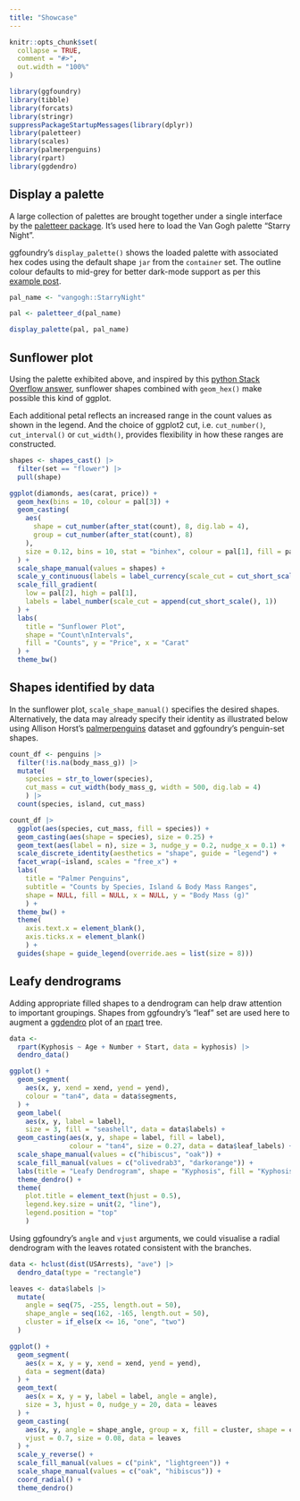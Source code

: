 ```yaml
---
title: "Showcase"
---
```


```r
knitr::opts_chunk$set(
  collapse = TRUE,
  comment = "#>",
  out.width = "100%"
)
```

```r
library(ggfoundry)
library(tibble)
library(forcats)
library(stringr)
suppressPackageStartupMessages(library(dplyr))
library(paletteer)
library(scales)
library(palmerpenguins)
library(rpart)
library(ggdendro)
```

## Display a palette

A large collection of palettes are brought together under a single interface by the [paletteer package](https://emilhvitfeldt.github.io/paletteer/). It's used here to load the Van Gogh palette "Starry Night".

ggfoundry's `display_palette()` shows the loaded palette with associated hex codes using the default shape `jar` from the `container` set. The outline colour defaults to mid-grey for better dark-mode support as per this [example post](https://www.quantumjitter.com/project/box/).

```r
pal_name <- "vangogh::StarryNight"

pal <- paletteer_d(pal_name)

display_palette(pal, pal_name)
```

## Sunflower plot

Using the palette exhibited above, and inspired by this [python Stack Overflow answer](https://stackoverflow.com/questions/22162557/sunflower-scatter-plot-using-matplotlib), sunflower shapes combined with `geom_hex()` make possible this kind of ggplot.

Each additional petal reflects an increased range in the count values as shown in the legend. And the choice of ggplot2 cut, i.e. `cut_number()`, `cut_interval()` or `cut_width()`, provides flexibility in how these ranges are constructed.

```r
shapes <- shapes_cast() |>
  filter(set == "flower") |>
  pull(shape)

ggplot(diamonds, aes(carat, price)) +
  geom_hex(bins = 10, colour = pal[3]) +
  geom_casting(
    aes(
      shape = cut_number(after_stat(count), 8, dig.lab = 4),
      group = cut_number(after_stat(count), 8)
    ),
    size = 0.12, bins = 10, stat = "binhex", colour = pal[1], fill = pal[4]
  ) +
  scale_shape_manual(values = shapes) +
  scale_y_continuous(labels = label_currency(scale_cut = cut_short_scale())) +
  scale_fill_gradient(
    low = pal[2], high = pal[1],
    labels = label_number(scale_cut = append(cut_short_scale(), 1))
  ) +
  labs(
    title = "Sunflower Plot",
    shape = "Count\nIntervals",
    fill = "Counts", y = "Price", x = "Carat"
  ) +
  theme_bw()
```

## Shapes identified by data

In the sunflower plot, `scale_shape_manual()` specifies the desired shapes. Alternatively, the data may already specify their identity as illustrated below using Allison Horst's [palmerpenguins](https://allisonhorst.github.io/palmerpenguins/) dataset and ggfoundry's penguin-set shapes.

```r
count_df <- penguins |> 
  filter(!is.na(body_mass_g)) |> 
  mutate(
    species = str_to_lower(species),
    cut_mass = cut_width(body_mass_g, width = 500, dig.lab = 4)
    ) |> 
  count(species, island, cut_mass) 

count_df |> 
  ggplot(aes(species, cut_mass, fill = species)) +
  geom_casting(aes(shape = species), size = 0.25) +
  geom_text(aes(label = n), size = 3, nudge_y = 0.2, nudge_x = 0.1) +
  scale_discrete_identity(aesthetics = "shape", guide = "legend") +
  facet_wrap(~island, scales = "free_x") +
  labs(
    title = "Palmer Penguins", 
    subtitle = "Counts by Species, Island & Body Mass Ranges",
    shape = NULL, fill = NULL, x = NULL, y = "Body Mass (g)"
    ) +
  theme_bw() +
  theme(
    axis.text.x = element_blank(),
    axis.ticks.x = element_blank()
    ) +
  guides(shape = guide_legend(override.aes = list(size = 8)))
```

## Leafy dendrograms

Adding appropriate filled shapes to a dendrogram can help draw attention to important groupings. Shapes from ggfoundry's "leaf" set are used here to augment a [ggdendro](https://github.com/andrie/ggdendro) plot of an [rpart](https://github.com/bethatkinson/rpart) tree.

```r
data <- 
  rpart(Kyphosis ~ Age + Number + Start, data = kyphosis) |> 
  dendro_data()

ggplot() +
  geom_segment(
    aes(x, y, xend = xend, yend = yend),
    colour = "tan4", data = data$segments,
  ) +
  geom_label(
    aes(x, y, label = label), 
    size = 3, fill = "seashell", data = data$labels) +
  geom_casting(aes(x, y, shape = label, fill = label), 
               colour = "tan4", size = 0.27, data = data$leaf_labels) +
  scale_shape_manual(values = c("hibiscus", "oak")) +
  scale_fill_manual(values = c("olivedrab3", "darkorange")) +
  labs(title = "Leafy Dendrogram", shape = "Kyphosis", fill = "Kyphosis") +
  theme_dendro() +
  theme(
    plot.title = element_text(hjust = 0.5),
    legend.key.size = unit(2, "line"),
    legend.position = "top"
    )
```

Using ggfoundry's `angle` and `vjust` arguments, we could visualise a radial dendrogram with the leaves rotated consistent with the branches.

```r
data <- hclust(dist(USArrests), "ave") |>
  dendro_data(type = "rectangle")

leaves <- data$labels |>
  mutate(
    angle = seq(75, -255, length.out = 50),
    shape_angle = seq(162, -165, length.out = 50),
    cluster = if_else(x <= 16, "one", "two")
  )

ggplot() +
  geom_segment(
    aes(x = x, y = y, xend = xend, yend = yend),
    data = segment(data)
  ) +
  geom_text(
    aes(x = x, y = y, label = label, angle = angle),
    size = 3, hjust = 0, nudge_y = 20, data = leaves
  ) +
  geom_casting(
    aes(x, y, angle = shape_angle, group = x, fill = cluster, shape = cluster), 
    vjust = 0.7, size = 0.08, data = leaves
  ) +
  scale_y_reverse() +
  scale_fill_manual(values = c("pink", "lightgreen")) +
  scale_shape_manual(values = c("oak", "hibiscus")) +
  coord_radial() +
  theme_dendro()
```


